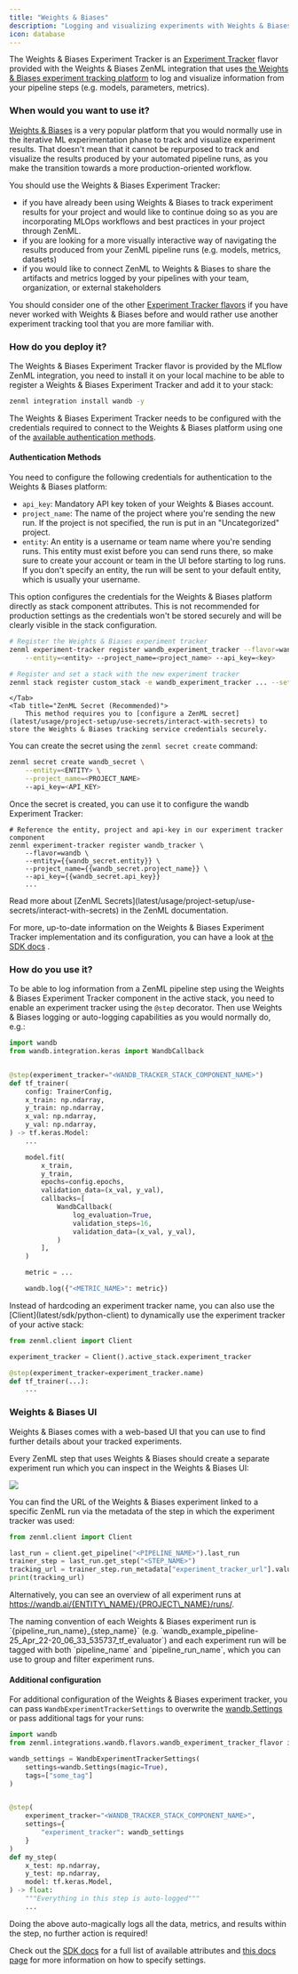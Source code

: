 ```yaml
---
title: "Weights & Biases"
description: "Logging and visualizing experiments with Weights & Biases."
icon: database
---
```


The Weights & Biases Experiment Tracker is an [Experiment Tracker](latest/stack-components/experiment-trackers) flavor provided with the Weights & Biases ZenML integration that uses [the Weights & Biases experiment tracking platform](https://wandb.ai/site/experiment-tracking) to log and visualize information from your pipeline steps (e.g. models, parameters, metrics).

### When would you want to use it?

[Weights & Biases](https://wandb.ai/site/experiment-tracking) is a very popular platform that you would normally use in the iterative ML experimentation phase to track and visualize experiment results. That doesn't mean that it cannot be repurposed to track and visualize the results produced by your automated pipeline runs, as you make the transition towards a more production-oriented workflow.

You should use the Weights & Biases Experiment Tracker:

* if you have already been using Weights & Biases to track experiment results for your project and would like to continue doing so as you are incorporating MLOps workflows and best practices in your project through ZenML.
* if you are looking for a more visually interactive way of navigating the results produced from your ZenML pipeline runs (e.g. models, metrics, datasets)
* if you would like to connect ZenML to Weights & Biases to share the artifacts and metrics logged by your pipelines with your team, organization, or external stakeholders

You should consider one of the other [Experiment Tracker flavors](latest/stack-components/experiment-trackers#experiment-tracker-flavors) if you have never worked with Weights & Biases before and would rather use another experiment tracking tool that you are more familiar with.

### How do you deploy it?

The Weights & Biases Experiment Tracker flavor is provided by the MLflow ZenML integration, you need to install it on your local machine to be able to register a Weights & Biases Experiment Tracker and add it to your stack:

```bash
zenml integration install wandb -y
```

The Weights & Biases Experiment Tracker needs to be configured with the credentials required to connect to the Weights & Biases platform using one of the [available authentication methods](latest/stack-components/experiment-trackers/wandb#authentication-methods).

#### Authentication Methods

You need to configure the following credentials for authentication to the Weights & Biases platform:

* `api_key`: Mandatory API key token of your Weights & Biases account.
* `project_name`: The name of the project where you're sending the new run. If the project is not specified, the run is put in an "Uncategorized" project.
* `entity`: An entity is a username or team name where you're sending runs. This entity must exist before you can send runs there, so make sure to create your account or team in the UI before starting to log runs. If you don't specify an entity, the run will be sent to your default entity, which is usually your username.
<Tabs>
    <Tab title="Basic Authentication">
This option configures the credentials for the Weights & Biases platform directly as stack component attributes.

<Note>
    This is not recommended for production settings as the credentials won't be stored securely and will be clearly visible in the stack configuration.
</Note>


```bash
# Register the Weights & Biases experiment tracker
zenml experiment-tracker register wandb_experiment_tracker --flavor=wandb \
    --entity=<entity> --project_name=<project_name> --api_key=<key>

# Register and set a stack with the new experiment tracker
zenml stack register custom_stack -e wandb_experiment_tracker ... --set
```
    </Tab>
    <Tab title="ZenML Secret (Recommended)">
        This method requires you to [configure a ZenML secret](latest/usage/project-setup/use-secrets/interact-with-secrets) to store the Weights & Biases tracking service credentials securely.

You can create the secret using the `zenml secret create` command:
```bash
zenml secret create wandb_secret \
    --entity=<ENTITY> \
    --project_name=<PROJECT_NAME>
    --api_key=<API_KEY>
```

Once the secret is created, you can use it to configure the wandb Experiment Tracker:

```shell
# Reference the entity, project and api-key in our experiment tracker component
zenml experiment-tracker register wandb_tracker \
    --flavor=wandb \
    --entity={{wandb_secret.entity}} \
    --project_name={{wandb_secret.project_name}} \
    --api_key={{wandb_secret.api_key}}
    ...
```

<Info>
    Read more about [ZenML Secrets](latest/usage/project-setup/use-secrets/interact-with-secrets) in the ZenML documentation.
</Info>
    </Tab>
</Tabs>

For more, up-to-date information on the Weights & Biases Experiment Tracker implementation and its configuration, you can have a look at [the SDK docs](https://sdkdocs.zenml.io/latest/integration%5Fcode%5Fdocs/integrations-wandb/#zenml.integrations.wandb.experiment%5Ftrackers.wandb%5Fexperiment%5Ftracker) .

### How do you use it?

To be able to log information from a ZenML pipeline step using the Weights & Biases Experiment Tracker component in the active stack, you need to enable an experiment tracker using the `@step` decorator. Then use Weights & Biases logging or auto-logging capabilities as you would normally do, e.g.:

```py
import wandb
from wandb.integration.keras import WandbCallback


@step(experiment_tracker="<WANDB_TRACKER_STACK_COMPONENT_NAME>")
def tf_trainer(
    config: TrainerConfig,
    x_train: np.ndarray,
    y_train: np.ndarray,
    x_val: np.ndarray,
    y_val: np.ndarray,
) -> tf.keras.Model:
    ...

    model.fit(
        x_train,
        y_train,
        epochs=config.epochs,
        validation_data=(x_val, y_val),
        callbacks=[
            WandbCallback(
                log_evaluation=True,
                validation_steps=16,
                validation_data=(x_val, y_val),
            )
        ],
    )

    metric = ...

    wandb.log({"<METRIC_NAME>": metric})
```

<Info>
Instead of hardcoding an experiment tracker name, you can also use the [Client](latest/sdk/python-client) to dynamically use the experiment tracker of your active stack:

```py
from zenml.client import Client

experiment_tracker = Client().active_stack.experiment_tracker

@step(experiment_tracker=experiment_tracker.name)
def tf_trainer(...):
    ...
```
</Info>

### Weights & Biases UI

Weights & Biases comes with a web-based UI that you can use to find further details about your tracked experiments.

Every ZenML step that uses Weights & Biases should create a separate experiment run which you can inspect in the Weights & Biases UI:

<Frame caption="WandB UI">
  <img src="/_assets/stack-components/stack-components-27.avif"/>
</Frame>

You can find the URL of the Weights & Biases experiment linked to a specific ZenML run via the metadata of the step in which the experiment tracker was used:

```py
from zenml.client import Client

last_run = client.get_pipeline("<PIPELINE_NAME>").last_run
trainer_step = last_run.get_step("<STEP_NAME>")
tracking_url = trainer_step.run_metadata["experiment_tracker_url"].value
print(tracking_url)
```

Alternatively, you can see an overview of all experiment runs at https://wandb.ai/{ENTITY\_NAME}/{PROJECT\_NAME}/runs/.

<Info>
    The naming convention of each Weights & Biases experiment run is `{pipeline_run_name}_{step_name}` (e.g. `wandb_example_pipeline-25_Apr_22-20_06_33_535737_tf_evaluator`) and each experiment run will be tagged with both `pipeline_name` and `pipeline_run_name`, which you can use to group and filter experiment runs.
</Info>

#### Additional configuration

For additional configuration of the Weights & Biases experiment tracker, you can pass `WandbExperimentTrackerSettings` to overwrite the [wandb.Settings](https://github.com/wandb/client/blob/master/wandb/sdk/wandb%5Fsettings.py#L353) or pass additional tags for your runs:

```py
import wandb
from zenml.integrations.wandb.flavors.wandb_experiment_tracker_flavor import WandbExperimentTrackerSettings

wandb_settings = WandbExperimentTrackerSettings(
    settings=wandb.Settings(magic=True),
    tags=["some_tag"]
)


@step(
    experiment_tracker="<WANDB_TRACKER_STACK_COMPONENT_NAME>",
    settings={
        "experiment_tracker": wandb_settings
    }
)
def my_step(
    x_test: np.ndarray,
    y_test: np.ndarray,
    model: tf.keras.Model,
) -> float:
    """Everything in this step is auto-logged"""
    ...
```

Doing the above auto-magically logs all the data, metrics, and results within the step, no further action is required!

Check out the [SDK docs](https://sdkdocs.zenml.io/latest/integration%5Fcode%5Fdocs/integrations-wandb/#zenml.integrations.wandb.flavors.wandb%5Fexperiment%5Ftracker%5Fflavor.WandbExperimentTrackerSettings) for a full list of available attributes and [this docs page](latest/usage/project-setup/use-configuration-files/runtime-configuration) for more information on how to specify settings.
